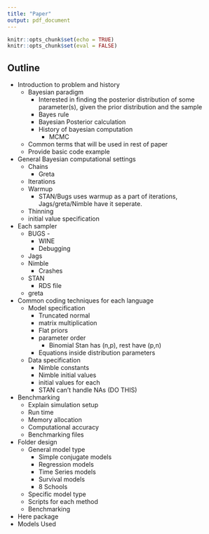 ```yaml
---
title: "Paper"
output: pdf_document
---
```


```r
knitr::opts_chunk$set(echo = TRUE)
knitr::opts_chunk$set(eval = FALSE)
```

## Outline
- Introduction to problem and history
  - Bayesian paradigm
    - Interested in finding the posterior distribution of some parameter(s), given the prior distribution and the sample
    - Bayes rule
    - Bayesian Posterior calculation
    - History of bayesian computation
      - MCMC
  - Common terms that will be used in rest of paper
  - Provide basic code example
- General Bayesian computational settings
  - Chains
    - Greta
  - Iterations
  - Warmup
    - STAN/Bugs uses warmup as a part of iterations, Jags/greta/Nimble have it seperate.
  - Thinning
  - initial value specification
- Each sampler
  - BUGS - 
    - WINE
    - Debugging
  - Jags
  - Nimble
    - Crashes
  - STAN
    - RDS file
  - greta
- Common coding techniques for each language
  - Model specification
    - Truncated normal
    - matrix multiplication
    - Flat priors
    - parameter order
      - Binomial Stan has (n,p), rest have (p,n)
    - Equations inside distribution parameters
  - Data specification
    - Nimble constants
    - Nimble initial values
    - initial values for each 
    - STAN can't handle NAs (DO THIS)
- Benchmarking
  - Explain simulation setup
  - Run time
  - Memory allocation
  - Computational accuracy
  - Benchmarking files
- Folder design
  - General model type
    - Simple conjugate models
    - Regression models
    - Time Series models
    - Survival models
    - 8 Schools
  - Specific model type
  - Scripts for each method 
  - Benchmarking
- Here package
- Models Used


